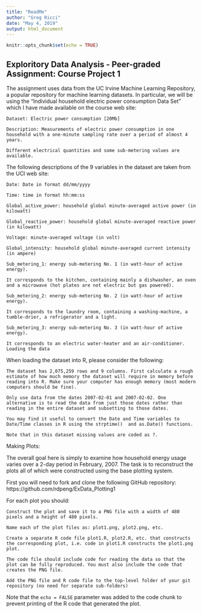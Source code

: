 ---
title: "ReadMe"
author: "Greg Ricci"
date: "May 4, 2019"
output: html_document
---

```{r setup, include=FALSE}
knitr::opts_chunk$set(echo = TRUE)
```

## Exploritory Data Analysis - Peer-graded Assignment: Course Project 1

The assignment uses data from the UC Irvine Machine Learning Repository, a popular repository for machine learning datasets. In particular, we will be using the "Individual household electric power consumption Data Set" which I have made available on the course web site:

    Dataset: Electric power consumption [20Mb]
    
    Description: Measurements of electric power consumption in one household with a one-minute sampling rate over a period of almost 4 years. 
    
    Different electrical quantities and some sub-metering values are available.

The following descriptions of the 9 variables in the dataset are taken from the UCI web site:

    Date: Date in format dd/mm/yyyy
    
    Time: time in format hh:mm:ss
    
    Global_active_power: household global minute-averaged active power (in kilowatt)
    
    Global_reactive_power: household global minute-averaged reactive power (in kilowatt)
    
    Voltage: minute-averaged voltage (in volt)
    
    Global_intensity: household global minute-averaged current intensity (in ampere)
    
    Sub_metering_1: energy sub-metering No. 1 (in watt-hour of active energy). 
    
    It corresponds to the kitchen, containing mainly a dishwasher, an oven and a microwave (hot plates are not electric but gas powered).
    
    Sub_metering_2: energy sub-metering No. 2 (in watt-hour of active energy). 
    
    It corresponds to the laundry room, containing a washing-machine, a tumble-drier, a refrigerator and a light.
    
    Sub_metering_3: energy sub-metering No. 3 (in watt-hour of active energy). 
    
    It corresponds to an electric water-heater and an air-conditioner.
    Loading the data

When loading the dataset into R, please consider the following:

    The dataset has 2,075,259 rows and 9 columns. First calculate a rough estimate of how much memory the dataset will require in memory before reading into R. Make sure your computer has enough memory (most modern computers should be fine).
    
    Only use data from the dates 2007-02-01 and 2007-02-02. One alternative is to read the data from just those dates rather than reading in the entire dataset and subsetting to those dates.
    
    You may find it useful to convert the Date and Time variables to Date/Time classes in R using the strptime()  and as.Date() functions.
    
    Note that in this dataset missing values are coded as ?.

Making Plots:

The overall goal here is simply to examine how household energy usage varies over a 2-day period in February, 2007. The task is to reconstruct the plots all of which were constructed using the base plotting system.

First you will need to fork and clone the following GitHub repository: https://github.com/rdpeng/ExData_Plotting1

For each plot you should:

    Construct the plot and save it to a PNG file with a width of 480 pixels and a height of 480 pixels.
    
    Name each of the plot files as: plot1.png, plot2.png, etc.
    
    Create a separate R code file plot1.R, plot2.R, etc. that constructs the corresponding plot, i.e. code in plot1.R constructs the plot1.png plot.
    
    The code file should include code for reading the data so that the plot can be fully reproduced. You must also include the code that creates the PNG file.
    
    Add the PNG file and R code file to the top-level folder of your git repository (no need for separate sub-folders)
    

Note that the `echo = FALSE` parameter was added to the code chunk to prevent printing of the R code that generated the plot.
